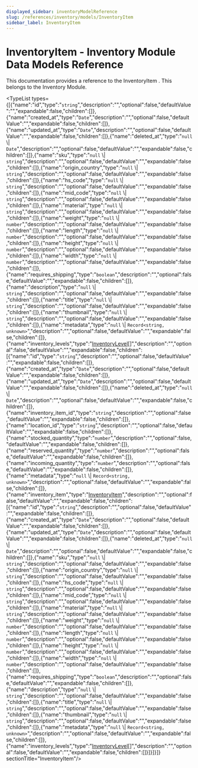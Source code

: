 ```yaml
---
displayed_sidebar: inventoryModelReference
slug: /references/inventory/models/InventoryItem
sidebar_label: InventoryItem
---
```



# InventoryItem - Inventory Module Data Models Reference

This documentation provides a reference to the InventoryItem . This belongs to the Inventory Module.

<TypeList types={[{"name":"id","type":"`string`","description":"","optional":false,"defaultValue":"","expandable":false,"children":[]},{"name":"created_at","type":"`Date`","description":"","optional":false,"defaultValue":"","expandable":false,"children":[]},{"name":"updated_at","type":"`Date`","description":"","optional":false,"defaultValue":"","expandable":false,"children":[]},{"name":"deleted_at","type":"`null` \\| `Date`","description":"","optional":false,"defaultValue":"","expandable":false,"children":[]},{"name":"sku","type":"`null` \\| `string`","description":"","optional":false,"defaultValue":"","expandable":false,"children":[]},{"name":"origin_country","type":"`null` \\| `string`","description":"","optional":false,"defaultValue":"","expandable":false,"children":[]},{"name":"hs_code","type":"`null` \\| `string`","description":"","optional":false,"defaultValue":"","expandable":false,"children":[]},{"name":"mid_code","type":"`null` \\| `string`","description":"","optional":false,"defaultValue":"","expandable":false,"children":[]},{"name":"material","type":"`null` \\| `string`","description":"","optional":false,"defaultValue":"","expandable":false,"children":[]},{"name":"weight","type":"`null` \\| `number`","description":"","optional":false,"defaultValue":"","expandable":false,"children":[]},{"name":"length","type":"`null` \\| `number`","description":"","optional":false,"defaultValue":"","expandable":false,"children":[]},{"name":"height","type":"`null` \\| `number`","description":"","optional":false,"defaultValue":"","expandable":false,"children":[]},{"name":"width","type":"`null` \\| `number`","description":"","optional":false,"defaultValue":"","expandable":false,"children":[]},{"name":"requires_shipping","type":"`boolean`","description":"","optional":false,"defaultValue":"","expandable":false,"children":[]},{"name":"description","type":"`null` \\| `string`","description":"","optional":false,"defaultValue":"","expandable":false,"children":[]},{"name":"title","type":"`null` \\| `string`","description":"","optional":false,"defaultValue":"","expandable":false,"children":[]},{"name":"thumbnail","type":"`null` \\| `string`","description":"","optional":false,"defaultValue":"","expandable":false,"children":[]},{"name":"metadata","type":"`null` \\| `Record<string, unknown>`","description":"","optional":false,"defaultValue":"","expandable":false,"children":[]},{"name":"inventory_levels","type":"[InventoryLevel](inventory_models.InventoryLevel.mdx)[]","description":"","optional":false,"defaultValue":"","expandable":false,"children":[{"name":"id","type":"`string`","description":"","optional":false,"defaultValue":"","expandable":false,"children":[]},{"name":"created_at","type":"`Date`","description":"","optional":false,"defaultValue":"","expandable":false,"children":[]},{"name":"updated_at","type":"`Date`","description":"","optional":false,"defaultValue":"","expandable":false,"children":[]},{"name":"deleted_at","type":"`null` \\| `Date`","description":"","optional":false,"defaultValue":"","expandable":false,"children":[]},{"name":"inventory_item_id","type":"`string`","description":"","optional":false,"defaultValue":"","expandable":false,"children":[]},{"name":"location_id","type":"`string`","description":"","optional":false,"defaultValue":"","expandable":false,"children":[]},{"name":"stocked_quantity","type":"`number`","description":"","optional":false,"defaultValue":"","expandable":false,"children":[]},{"name":"reserved_quantity","type":"`number`","description":"","optional":false,"defaultValue":"","expandable":false,"children":[]},{"name":"incoming_quantity","type":"`number`","description":"","optional":false,"defaultValue":"","expandable":false,"children":[]},{"name":"metadata","type":"`null` \\| `Record<string, unknown>`","description":"","optional":false,"defaultValue":"","expandable":false,"children":[]},{"name":"inventory_item","type":"[InventoryItem](inventory_models.InventoryItem.mdx)","description":"","optional":false,"defaultValue":"","expandable":false,"children":[{"name":"id","type":"`string`","description":"","optional":false,"defaultValue":"","expandable":false,"children":[]},{"name":"created_at","type":"`Date`","description":"","optional":false,"defaultValue":"","expandable":false,"children":[]},{"name":"updated_at","type":"`Date`","description":"","optional":false,"defaultValue":"","expandable":false,"children":[]},{"name":"deleted_at","type":"`null` \\| `Date`","description":"","optional":false,"defaultValue":"","expandable":false,"children":[]},{"name":"sku","type":"`null` \\| `string`","description":"","optional":false,"defaultValue":"","expandable":false,"children":[]},{"name":"origin_country","type":"`null` \\| `string`","description":"","optional":false,"defaultValue":"","expandable":false,"children":[]},{"name":"hs_code","type":"`null` \\| `string`","description":"","optional":false,"defaultValue":"","expandable":false,"children":[]},{"name":"mid_code","type":"`null` \\| `string`","description":"","optional":false,"defaultValue":"","expandable":false,"children":[]},{"name":"material","type":"`null` \\| `string`","description":"","optional":false,"defaultValue":"","expandable":false,"children":[]},{"name":"weight","type":"`null` \\| `number`","description":"","optional":false,"defaultValue":"","expandable":false,"children":[]},{"name":"length","type":"`null` \\| `number`","description":"","optional":false,"defaultValue":"","expandable":false,"children":[]},{"name":"height","type":"`null` \\| `number`","description":"","optional":false,"defaultValue":"","expandable":false,"children":[]},{"name":"width","type":"`null` \\| `number`","description":"","optional":false,"defaultValue":"","expandable":false,"children":[]},{"name":"requires_shipping","type":"`boolean`","description":"","optional":false,"defaultValue":"","expandable":false,"children":[]},{"name":"description","type":"`null` \\| `string`","description":"","optional":false,"defaultValue":"","expandable":false,"children":[]},{"name":"title","type":"`null` \\| `string`","description":"","optional":false,"defaultValue":"","expandable":false,"children":[]},{"name":"thumbnail","type":"`null` \\| `string`","description":"","optional":false,"defaultValue":"","expandable":false,"children":[]},{"name":"metadata","type":"`null` \\| `Record<string, unknown>`","description":"","optional":false,"defaultValue":"","expandable":false,"children":[]},{"name":"inventory_levels","type":"[InventoryLevel](inventory_models.InventoryLevel.mdx)[]","description":"","optional":false,"defaultValue":"","expandable":false,"children":[]}]}]}]}  sectionTitle="InventoryItem"/>
